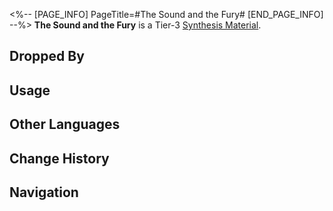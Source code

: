<%-- [PAGE_INFO]
PageTitle=#The Sound and the Fury#
[END_PAGE_INFO] --%>
{{Item Infobox
|id          = 182009
|image       = Item The Sound and the Fury.png
|type        = Synthesis Material
|invCategory = Other Materials
|rarity      = 3
|effect      = 
|description = Tier 3 Synthesis Material
|source1     = [[The Reverie Hotel: Memory Zone Meme "Heartbreaker" or other enemies]]
}}
{{Description|As you may have realized, the majority of sounds in this world are noise, and the majority of words are meaningless combinations.<br />Don't let these distractions sway your judgment.<br /><br />''"Life is like a fool's dream filled with the sound and the fury, but ultimately meaningless."''}}
'''The Sound and the Fury''' is a Tier-3 [[Synthesis Material]].

==Dropped By==
{{Dropped By}}

==Usage==
{{Craft Usage}}

==Other Languages==
{{Other Languages
|en   = The Sound and the Fury
|zhs  = 喧哗与骚动
|zht  = 喧嘩與騷動
|ja   = 喧噪と騒動
|ko   = 음향과 분노
|es   = El ruido y la furia
|fr   = Le Bruit et la Fureur
|ru   = Шум и ярость
|th   = The Sound and the Fury
|vi   = Nhộn Nhịp Và Náo Động
|de   = Getöse
|id   = The Sound and the Fury
|pt   = O Som e a Fúria
}}

==Change History==
{{Change History|2.0}}

==Navigation==
{{Synthesis Material Navbox}}